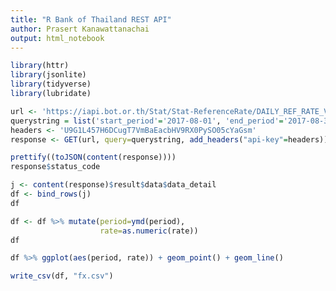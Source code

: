 ```yaml
---
title: "R Bank of Thailand REST API"
author: Prasert Kanawattanachai
output: html_notebook
---
```


```r
library(httr)
library(jsonlite)
library(tidyverse)
library(lubridate)
```

```r
url <- 'https://iapi.bot.or.th/Stat/Stat-ReferenceRate/DAILY_REF_RATE_V1/'
querystring = list('start_period'='2017-08-01', 'end_period'='2017-08-31')
headers <- 'U9G1L457H6DCugT7VmBaEacbHV9RX0PySO05cYaGsm'
response <- GET(url, query=querystring, add_headers("api-key"=headers))
```

```r
prettify((toJSON(content(response))))
response$status_code
```

```r
j <- content(response)$result$data$data_detail
df <- bind_rows(j)
df
```

```r
df <- df %>% mutate(period=ymd(period),
                    rate=as.numeric(rate))
df
```

```r
df %>% ggplot(aes(period, rate)) + geom_point() + geom_line()
```

```r
write_csv(df, "fx.csv")
```

